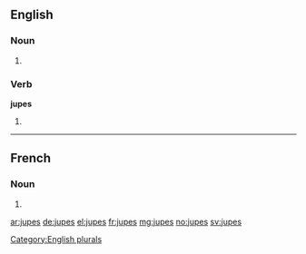 ==English==

===Noun===
{{head|en}}

# {{plural of|jupe}}

===Verb===
'''jupes'''

# {{en-third-person singular of|jupe}}

[[Category:English plurals]]

----

==French==

===Noun===
{{head|fr|plural}} {{f-p}}

# {{plural of|jupe|lang=fr}}

[[ar:jupes]]
[[de:jupes]]
[[el:jupes]]
[[fr:jupes]]
[[mg:jupes]]
[[no:jupes]]
[[sv:jupes]]